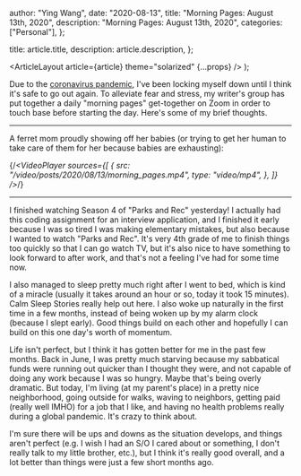 
  author: "Ying Wang",
  date: "2020-08-13",
  title: "Morning Pages: August 13th, 2020",
  description: "Morning Pages: August 13th, 2020",
  categories: ["Personal"],
};

  title: article.title,
  description: article.description,
};

  <ArticleLayout article={article} theme="solarized" {...props} />
);

Due to the [coronavirus
pandemic](https://en.wikipedia.org/wiki/2019-20_coronavirus_pandemic), I've been
locking myself down until I think it's safe to go out again. To alleviate fear
and stress, my writer's group has put together a daily "morning pages"
get-together on Zoom in order to touch base before starting the day. Here's some
of my brief thoughts.

---

A ferret mom proudly showing off her babies (or trying to get her human to take
care of them for her because babies are exhausting):

{/_<VideoPlayer
sources={[
{
src: "/video/posts/2020/08/13/morning_pages.mp4",
type: "video/mp4",
},
]}
/>_/}

---

I finished watching Season 4 of "Parks and Rec" yesterday! I actually had this
coding assignment for an interview application, and I finished it early because
I was so tired I was making elementary mistakes, but also because I wanted to
watch "Parks and Rec". It's very 4th grade of me to finish things too quickly so
that I can go watch TV, but it's also nice to have something to look forward to
after work, and that's not a feeling I've had for some time now.

I also managed to sleep pretty much right after I went to bed, which is kind of
a miracle (usually it takes around an hour or so, today it took 15 minutes).
Calm Sleep Stories really help out here. I also woke up naturally in the first
time in a few months, instead of being woken up by my alarm clock (because I
slept early). Good things build on each other and hopefully I can build on this
one day's worth of momentum.

Life isn't perfect, but I think it has gotten better for me in the past few
months. Back in June, I was pretty much starving because my sabbatical funds
were running out quicker than I thought they were, and not capable of doing any
work because I was so hungry. Maybe that's being overly dramatic. But today, I'm
living (at my parent's place) in a pretty nice neighborhood, going outside for
walks, waving to neighbors, getting paid (really well IMHO) for a job that I
like, and having no health problems really during a global pandemic. It's crazy
to think about.

I'm sure there will be ups and downs as the situation develops, and things
aren't perfect (e.g. I wish I had an S/O I cared about or something, I don't
really talk to my little brother, etc.), but I think it's really good overall,
and a lot better than things were just a few short months ago.
